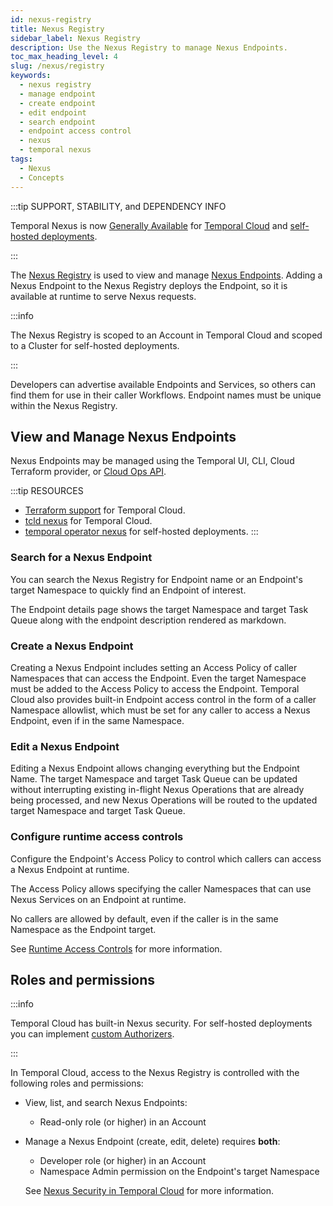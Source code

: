 ```yaml
---
id: nexus-registry
title: Nexus Registry
sidebar_label: Nexus Registry
description: Use the Nexus Registry to manage Nexus Endpoints.
toc_max_heading_level: 4
slug: /nexus/registry
keywords:
  - nexus registry
  - manage endpoint
  - create endpoint
  - edit endpoint
  - search endpoint
  - endpoint access control
  - nexus
  - temporal nexus
tags:
  - Nexus
  - Concepts
---
```



:::tip SUPPORT, STABILITY, and DEPENDENCY INFO

Temporal Nexus is now [Generally Available](/evaluate/development-production-features/release-stages#general-availability) for [Temporal Cloud](/cloud/nexus) and [self-hosted deployments](/production-deployment/self-hosted-guide/nexus).

:::

The [Nexus Registry](/glossary#nexus-registry) is used to view and manage [Nexus Endpoints](/nexus/endpoints).
Adding a Nexus Endpoint to the Nexus Registry deploys the Endpoint, so it is available at runtime to serve Nexus requests.

<CaptionedImage
    src="/img/cloud/nexus/nexus-overview-short.png"
    title="Nexus Overview"
    width="100%"
    zoom="true"
/>

:::info

The Nexus Registry is scoped to an Account in Temporal Cloud and scoped to a Cluster for self-hosted deployments.

:::

Developers can advertise available Endpoints and Services, so others can find them for use in their caller Workflows.
Endpoint names must be unique within the Nexus Registry.

## View and Manage Nexus Endpoints

Nexus Endpoints may be managed using the Temporal UI, CLI, Cloud Terraform provider, or [Cloud Ops API](/ops).

:::tip RESOURCES

- [Terraform support](/production-deployment/cloud/terraform-provider#manage-temporal-cloud-nexus-endpoints-with-terraform) for Temporal Cloud.
- [tcld nexus](/cloud/tcld/nexus) for Temporal Cloud.
- [temporal operator nexus](/cli/operator#nexus) for self-hosted deployments.
  :::

### Search for a Nexus Endpoint

You can search the Nexus Registry for Endpoint name or an Endpoint's target Namespace to quickly find an Endpoint of interest.

<CaptionedImage
    src="/img/cloud/nexus/nexus-endpoints-ss.png"
    title="Nexus Endpoints"
/>

The Endpoint details page shows the target Namespace and target Task Queue along with the endpoint description rendered as markdown.

<CaptionedImage
    src="/img/cloud/nexus/nexus-billing-ss.png"
    title="Nexus Billing"
/>

### Create a Nexus Endpoint

Creating a Nexus Endpoint includes setting an Access Policy of caller Namespaces that can access the Endpoint.
Even the target Namespace must be added to the Access Policy to access the Endpoint.
Temporal Cloud also provides built-in Endpoint access control in the form of a caller Namespace allowlist, which must be set for any caller to access a Nexus Endpoint, even if in the same Namespace.

<CaptionedImage
    src="/img/cloud/nexus/create-nexus-endpoint-ss.png"
    title="Create Nexus Endpoint"
/>

### Edit a Nexus Endpoint

Editing a Nexus Endpoint allows changing everything but the Endpoint Name.
The target Namespace and target Task Queue can be updated without interrupting existing in-flight Nexus Operations that are already being processed, and new Nexus Operations will be routed to the updated target Namespace and target Task Queue.

<CaptionedImage
    src="/img/cloud/nexus/target-namespace-ss.png"
    title="Edit Nexus Endpoint"
/>

### Configure runtime access controls

Configure the Endpoint's Access Policy to control which callers can access a Nexus Endpoint at runtime.

<CaptionedImage
    src="/img/cloud/nexus/create-nexus-endpoint-ss.png"
    title="Configure runtime access controls"
/>

The Access Policy allows specifying the caller Namespaces that can use Nexus Services on an Endpoint at runtime.

No callers are allowed by default, even if the caller is in the same Namespace as the Endpoint target.

See [Runtime Access Controls](/nexus/security#runtime-access-controls) for more information.

## Roles and permissions

:::info

Temporal Cloud has built-in Nexus security. For self-hosted deployments you can implement [custom Authorizers](/self-hosted-guide/security#authorizer-plugin).

:::

In Temporal Cloud, access to the Nexus Registry is controlled with the following roles and permissions:

- View, list, and search Nexus Endpoints:
  - Read-only role (or higher) in an Account
- Manage a Nexus Endpoint (create, edit, delete) requires **both**:
  - Developer role (or higher) in an Account
  - Namespace Admin permission on the Endpoint's target Namespace

  See [Nexus Security in Temporal Cloud](/cloud/nexus/security) for more information.
